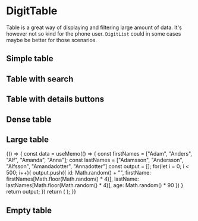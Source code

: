
<Meta
    title="Display data/DigitTable"
    component={DigitTable}
/>

# DigitTable

Table is a great way of displaying and filtering large amount of data. It's however not so kind for the phone user. `DigitList` could in some cases maybe be better for those scenarios. 

## Simple table

<Preview>
    <Story name="simple table">
        <DigitTable
            titleText="Humans"
            idProp="id"
            startOrderBy="firstName"
            columnsOrder={["id", "firstName", "lastName", "age"]}
            headerTexts={{
                id: "Id",
                firstName: "First name",
                lastName: "Last name",
                age: "Age"
            }}
            data={[
                    {
                        id: "1337",
                        firstName: "Asdf",
                        lastName: "Asdfsson",
                        age: 33
                    },
                    {
                        id: "4444",
                        firstName: "Glass",
                        lastName: "Glasssson",
                        age: 50
                    },
                    {
                        id: "4324",
                        firstName: "Jeremy",
                        lastName: "Clarkson",
                        age: 50
                    },
                    {
                        id: "1234",
                        firstName: "James",
                        lastName: "May",
                        age: 99
                    },
                    {
                        id: "4321",
                        firstName: "Richard",
                        lastName: "Hammond",
                        age: 18
                    },
                    {
                        id: "9999",
                        firstName: "The",
                        lastName: "Stig",
                        age: 55
                    },
                    {
                        id: "2244",
                        firstName: "Henrik",
                        lastName: "Lundqvist",
                        age: 30
                    }
            ]}
        />
    </Story>
</Preview>

## Table with search

<Preview>
    <Story name="table with search">
        <DigitTable
            titleText="Humans"
            search
            searchText="Search for a human"
            idProp="id"
            startOrderBy="firstName"
            columnsOrder={["id", "firstName", "lastName", "age"]}
            headerTexts={{
                id: "Id",
                firstName: "First name",
                lastName: "Last name",
                age: "Age"
            }}
            data={[
                    {
                        id: "1337",
                        firstName: "Asdf",
                        lastName: "Asdfsson",
                        age: 33
                    },
                    {
                        id: "4444",
                        firstName: "Glass",
                        lastName: "Glasssson",
                        age: 50
                    },
                    {
                        id: "4324",
                        firstName: "Jeremy",
                        lastName: "Clarkson",
                        age: 50
                    },
                    {
                        id: "1234",
                        firstName: "James",
                        lastName: "May",
                        age: 99
                    },
                    {
                        id: "4321",
                        firstName: "Richard",
                        lastName: "Hammond",
                        age: 18
                    },
                    {
                        id: "9999",
                        firstName: "The",
                        lastName: "Stig",
                        age: 55
                    },
                    {
                        id: "2244",
                        firstName: "Henrik",
                        lastName: "Lundqvist",
                        age: 30
                    }
            ]}
        />
    </Story>
</Preview>

## Table with details buttons

<Preview>
    <Story name="table with details buttons">
        <DigitTable
            titleText="Humans"
            search
            searchText="Search for a human"
            idProp="id"
            startOrderBy="firstName"
            columnsOrder={["id", "firstName", "lastName", "age"]}
            headerTexts={{
                id: "Id",
                firstName: "First name",
                lastName: "Last name",
                age: "Age",
                __link: "Details"
            }}
            data={[
                    {
                        id: "1337",
                        firstName: "Asdf",
                        lastName: "Asdfsson",
                        age: 33,
                        __link: "/1337"
                    },
                    {
                        id: "4444",
                        firstName: "Glass",
                        lastName: "Glasssson",
                        age: 50,
                        __link: "/4444"
                    },
                    {
                        id: "4324",
                        firstName: "Jeremy",
                        lastName: "Clarkson",
                        age: 50
                    },
                    {
                        id: "1234",
                        firstName: "James",
                        lastName: "May",
                        age: 99
                    },
                    {
                        id: "4321",
                        firstName: "Richard",
                        lastName: "Hammond",
                        age: 18
                    },
                    {
                        id: "9999",
                        firstName: "The",
                        lastName: "Stig",
                        age: 55,
                        __link: "/9999"
                    },
                    {
                        id: "2244",
                        firstName: "Henrik",
                        lastName: "Lundqvist",
                        age: 30
                    }
            ]}
        />
    </Story>
</Preview>

## Dense table

<Preview>
    <Story name="dense table">
        <DigitTable
            titleText="Humans"
            search
            searchText="Search for a human"
            idProp="id"
            startOrderBy="firstName"
            columnsOrder={["id", "firstName", "lastName", "age"]}
            headerTexts={{
                id: "Id",
                firstName: "First name",
                lastName: "Last name",
                age: "Age",
            }}
            dense
            data={[
                    {
                        id: "1337",
                        firstName: "Asdf",
                        lastName: "Asdfsson",
                        age: 33,
                    },
                    {
                        id: "4444",
                        firstName: "Glass",
                        lastName: "Glasssson",
                        age: 50,
                    },
                    {
                        id: "4324",
                        firstName: "Jeremy",
                        lastName: "Clarkson",
                        age: 50
                    },
                    {
                        id: "1234",
                        firstName: "James",
                        lastName: "May",
                        age: 99
                    },
                    {
                        id: "4321",
                        firstName: "Richard",
                        lastName: "Hammond",
                        age: 18
                    },
                    {
                        id: "9999",
                        firstName: "The",
                        lastName: "Stig",
                        age: 55,
                    },
                    {
                        id: "2244",
                        firstName: "Henrik",
                        lastName: "Lundqvist",
                        age: 30
                    }
            ]}
        />
    </Story>
</Preview>

## Large table

<Preview>
    <Story name="large table">
        {() => {
            const data = useMemo(() => {
                const firstNames = ["Adam", "Anders", "Alf", "Amanda", "Anna"];
                const lastNames = ["Adamsson", "Andersson", "Alfsson", "Amandadotter", "Annadotter"]
                const output = [];
                for(let i = 0; i < 500; i++){
                    output.push({
                        id: Math.random() + "",
                        firstName: firstNames[Math.floor(Math.random() * 4)],
                        lastName: lastNames[Math.floor(Math.random() * 4)],
                        age: Math.random() * 90
                    })
                }
                return output;
            })
            return (
                <DigitTable
                    titleText="Humans"
                    idProp="id"
                    startOrderBy="id"
                    columnsOrder={["id", "firstName", "lastName", "age"]}
                    headerTexts={{
                        id: "Id",
                        firstName: "First name",
                        lastName: "Last name",
                        age: "Age"
                    }}
                    data={data}
                />
            );
        }}
    </Story>
</Preview>

## Empty table

<Preview>
    <Story name="empty table">
        <DigitTable
            titleText="Humans"
            idProp="id"
            startOrderBy="firstName"
            columnsOrder={["id", "firstName", "lastName", "age"]}
            headerTexts={{
                id: "Id",
                firstName: "First name",
                lastName: "Last name",
                age: "Age"
            }}
            data={[]}
            emptyTableText="Empty table :("
        />
    </Story>
</Preview>

<Props of={DigitTable} />
